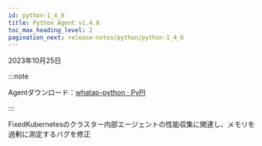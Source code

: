 ```yaml
---
id: python-1_4_8
title: Python Agent v1.4.8
toc_max_heading_level: 2
pagination_next: release-notes/python/python-1_4_6
---
```


2023年10月25日

:::note

Agentダウンロード：[whatap-python · PyPI](https://pypi.org/project/whatap-python/1.4.8/)

:::

<p><Status>Fixed</Status>Kubernetesのクラスター内部エージェントの性能収集に関連し、メモリを過剰に測定するバグを修正</p>
